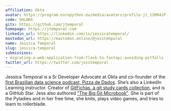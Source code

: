 ```yaml
---
affiliation: Okta
avatar: https://program.europython.eu/media/avatars/profile-jt_1IH04iP.png
code: SHLWHX
gitx: https://github.com/jtemporal
homepage: https://jtemporal.com
linkedin_url: https://linkedin.com/in/jessicatemporal/
mastodon_url: https://mastodon.online/@jesstemporal
name: Jessica Temporal
slug: jessica-temporal
submissions:
- migrating-a-web-application-from-flask-to-fastapi-avoiding-pitfalls
twitter_url: https://twitter.com/jesstemporal
---
```


Jessica Temporal is a Sr Developer Advocate at Okta and co-founder of the [first Brazilian data science podcast, Pizza de Dados](https://pizzadedados.com/en). She’s also a LinkedIn Learning instructor. Creator of [GitFichas, a git study cards collection](https://gitfichas.com), and is a GitHub Star. Jess also authored ["The Big Git Microbook"](https://jtemporal.com/gitmicrobook). She is part of the Pyladies and in her free time, she knits, plays video games, and tries to learn to rollerblade.
